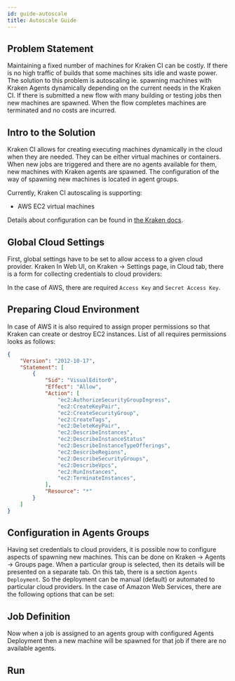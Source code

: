 ```yaml
---
id: guide-autoscale
title: Autoscale Guide
---
```



## Problem Statement

Maintaining a fixed number of machines for Kraken CI can be costly. If
there is no high traffic of builds that some machines sits idle and
waste power. The solution to this problem is autoscaling ie. spawning
machines with Kraken Agents dynamically depending on the current needs
in the Kraken CI. If there is submitted a new flow with many building
or testing jobs then new machines are spawned. When the flow completes
machines are terminated and no costs are incurred.

## Intro to the Solution


Kraken CI allows for creating executing machines dynamically in the
cloud when they are needed. They can be either virtual machines or
containers. When new jobs are triggered and there are no agents
available for them, new machines with Kraken agents are
spawned. The configuration of the way of spawning new machines is
located in agent groups.

Currently, Kraken CI autoscaling is supporting:

- AWS EC2 virtual machines

Details about configuration can be found in [the Kraken docs](autoscale-in-cloud).

## Global Cloud Settings

First, global settings have to be set to allow access to a given cloud
provider. Kraken In Web UI, on Kraken -> Settings page, in Cloud tab,
there is a form for collecting credentials to cloud providers:

<Screen img="screen-settings-cloud.png" />

In the case of AWS, there are required `Access Key` and `Secret Access Key`.

## Preparing Cloud Environment

In case of AWS it is also required to assign proper permissions so
that Kraken can create or destroy EC2 instances. List of all requires
permissions looks as follows:

```json
{
    "Version": "2012-10-17",
    "Statement": [
        {
            "Sid": "VisualEditor0",
            "Effect": "Allow",
            "Action": [
                "ec2:AuthorizeSecurityGroupIngress",
                "ec2:CreateKeyPair",
                "ec2:CreateSecurityGroup",
                "ec2:CreateTags",
                "ec2:DeleteKeyPair",
                "ec2:DescribeInstances",
                "ec2:DescribeInstanceStatus"
                "ec2:DescribeInstanceTypeOfferings",
                "ec2:DescribeRegions",
                "ec2:DescribeSecurityGroups",
                "ec2:DescribeVpcs",
                "ec2:RunInstances",
                "ec2:TerminateInstances",
            ],
            "Resource": "*"
        }
    ]
}
```

## Configuration in Agents Groups

Having set credentials to cloud providers, it is possible now to
configure aspects of spawning new machines. This can be done on Kraken
-> Agents -> Groups page.  When a particular group is selected, then
its details will be presented on a separate tab. On this tab, there is
a section `Agents Deployment`. So the deployment can be manual
(default) or automated to particular cloud providers.  In the case of
Amazon Web Services, there are the following options that can be set:

<Screen img="screen-agents-groups-cloud-aws.png" />



## Job Definition

Now when a job is assigned to an agents group with configured Agents
Deployment then a new machine will be spawned for that job if there
are no available agents.

## Run
